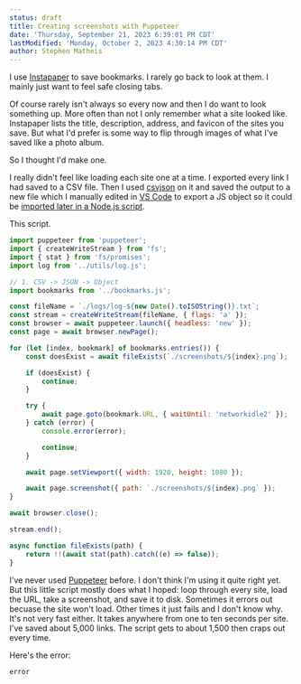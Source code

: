 ```yaml
---
status: draft
title: Creating screenshots with Puppeteer
date: 'Thursday, September 21, 2023 6:39:01 PM CDT'
lastModified: 'Monday, October 2, 2023 4:30:14 PM CDT'
author: Stephen Matheis
---
```


I use [Instapaper](https://www.instapaper.com) to save bookmarks. I rarely go back to look at them. I mainly just want to feel safe closing tabs.

Of course rarely isn't always so every now and then I do want to look something up. More often than not I only remember what a site looked like. Instapaper lists the title, description, address, and favicon of the sites you save. But what I'd prefer is some way to flip through images of what I've saved like a photo album.

So I thought I'd make one.

I really didn't feel like loading each site one at a time. I exported every link I had saved to a CSV file. Then I used [csvjson](https://csvkit.readthedocs.io/en/1.1.1/scripts/csvjson.html) on it and saved the output to a new file which I manually edited in [VS Code](https://code.visualstudio.com/) to export a JS object so it could be [imported later in a Node.js script](#post-{id}-ln-6).

This script.

```js title="screenshot.js" showLineNumbers {6}
import puppeteer from 'puppeteer';
import { createWriteStream } from 'fs';
import { stat } from 'fs/promises';
import log from '../utils/log.js';

// 1. CSV -> JSON -> Object
import bookmarks from '../bookmarks.js';

const fileName = `./logs/log-${new Date().toISOString()}.txt`;
const stream = createWriteStream(fileName, { flags: 'a' });
const browser = await puppeteer.launch({ headless: 'new' });
const page = await browser.newPage();

for (let [index, bookmark] of bookmarks.entries()) {
    const doesExist = await fileExists(`./screenshots/${index}.png`);

    if (doesExist) {
        continue;
    }

    try {
        await page.goto(bookmark.URL, { waitUntil: 'networkidle2' });
    } catch (error) {
        console.error(error);

        continue;
    }

    await page.setViewport({ width: 1920, height: 1080 });

    await page.screenshot({ path: `./screenshots/${index}.png` });
}

await browser.close();

stream.end();

async function fileExists(path) {
    return !!(await stat(path).catch((e) => false));
}
```

I've never used [Puppeteer](https://pptr.dev/) before. I don't think I'm using it quite right yet. But this little script mostly does what I hoped: loop through every site, load the URL, take a screenshot, and save it to disk. Sometimes it errors out becuase the site won't load. Other times it just fails and I don't know why. It's not very fast either. It takes anywhere from one to ten seconds per site. I've saved about 5,000 links. The script gets to about 1,500 then craps out every time.

Here's the error:

```sh
error
```
